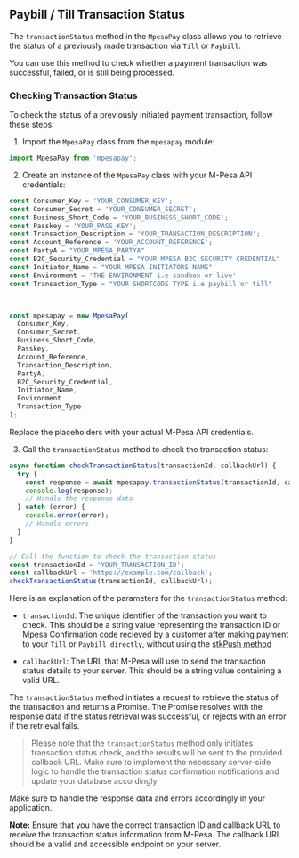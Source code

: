 ## Paybill / Till Transaction Status

The `transactionStatus` method in the `MpesaPay` class allows you to retrieve the status of a previously made transaction via `Till` or
`Paybill`.

You can use this method to check whether a payment transaction was successful, failed, or is still being processed.

### Checking Transaction Status

To check the status of a previously initiated payment transaction, follow these steps:

1. Import the `MpesaPay` class from the `mpesapay` module:

```javascript
import MpesaPay from 'mpesapay';
```

2. Create an instance of the `MpesaPay` class with your M-Pesa API credentials:

```javascript
const Consumer_Key = 'YOUR_CONSUMER_KEY';
const Consumer_Secret = 'YOUR_CONSUMER_SECRET';
const Business_Short_Code = 'YOUR_BUSINESS_SHORT_CODE';
const Passkey = 'YOUR_PASS_KEY';
const Transaction_Description = 'YOUR_TRANSACTION_DESCRIPTION';
const Account_Reference = 'YOUR_ACCOUNT_REFERENCE';
const PartyA = "YOUR_MPESA_PARTYA"
const B2C_Security_Credential = "YOUR MPESA B2C SECURITY CREDENTIAL"
const Initiator_Name = "YOUR MPESA INITIATORS NAME"
const Environment = 'THE ENVIRONMENT i.e sandbox or live'
const Transaction_Type = "YOUR SHORTCODE TYPE i.e paybill or till"



const mpesapay = new MpesaPay(
  Consumer_Key,
  Consumer_Secret,
  Business_Short_Code,
  Passkey,
  Account_Reference,
  Transaction_Description,
  PartyA,
  B2C_Security_Credential,
  Initiator_Name,
  Environment
  Transaction_Type
);
```

Replace the placeholders with your actual M-Pesa API credentials.

3. Call the `transactionStatus` method to check the transaction status:

```javascript
async function checkTransactionStatus(transactionId, callbackUrl) {
  try {
    const response = await mpesapay.transactionStatus(transactionId, callbackUrl);
    console.log(response);
    // Handle the response data
  } catch (error) {
    console.error(error);
    // Handle errors
  }
}

// Call the function to check the transaction status
const transactionId = 'YOUR_TRANSACTION_ID';
const callbackUrl = 'https://example.com/callback';
checkTransactionStatus(transactionId, callbackUrl);
```

Here is an explanation of the parameters for the `transactionStatus` method:

- `transactionId`: The unique identifier of the transaction you want to check. This should be a string value representing the transaction ID or Mpesa Confirmation code recieved by a customer after making payment to your `Till` or `Paybill directly`,
without using the [stkPush method](/mpesaexpress/stkpush)

- `callbackUrl`: The URL that M-Pesa will use to send the transaction status details to your server. This should be a string value containing a valid URL.

The `transactionStatus` method initiates a request to retrieve the status of the transaction and returns a Promise. The Promise resolves with the response data if the status retrieval was successful, or rejects with an error if the retrieval fails.

> Please note that the `transactionStatus` method only initiates transaction status check, and the results will be sent to the provided callback URL. Make sure to implement the necessary server-side logic to handle the transaction status confirmation notifications and update your database accordingly.

Make sure to handle the response data and errors accordingly in your application.

**Note:** Ensure that you have the correct transaction ID and callback URL to receive the transaction status information from M-Pesa. The callback URL should be a valid and accessible endpoint on your server.